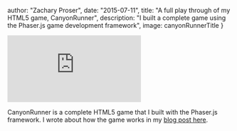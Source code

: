 

  author: "Zachary Proser",
  date: "2015-07-11",
  title: "A full play through of my HTML5 game, CanyonRunner",
  description: "I built a complete game using the Phaser.js game development framework",
  image: canyonRunnerTitle 
}


<iframe 
  class="youtube-video"
  src="https://www.youtube.com/embed/DP49IKYYzZc" 
  title="A full play through of my HTML5 game, CanyonRunner" 
  frameborder="0" 
  allow="fullscreen;">
 </iframe>

CanyonRunner is a complete HTML5 game that I built with the Phaser.js framework. I wrote about how the game works in my [blog post here](/blog/canyonrunner-html5-game).
